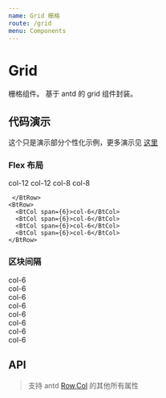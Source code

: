 ```yaml
---
name: Grid 栅格
route: /grid
menu: Components
---
```



# Grid

栅格组件。
基于 antd 的 grid 组件封装。

## 代码演示

这个只是演示部分个性化示例，更多演示见 [这里](https://ant.design/components/grid-cn/)

### Flex 布局

<Playground>
   <BtRow >
      <BtCol span={12}>col-12</BtCol>
      <BtCol span={12}>col-12</BtCol>
    </BtRow>
    <BtRow>
      <BtCol span={8}>col-8</BtCol>
      <BtCol span={8}>col-8</BtCol>

     </BtRow>
    <BtRow>
      <BtCol span={6}>col-6</BtCol>
      <BtCol span={6}>col-6</BtCol>
      <BtCol span={6}>col-6</BtCol>
      <BtCol span={6}>col-6</BtCol>
    </BtRow>
</Playground>

### 区块间隔
<Playground>
  <div className="gutter-example">
    <BtRow gutter={16}>
      <BtCol  className="gutter-row" span={6}>
        <div className="gutter-box">col-6</div>
      </BtCol>
      <BtCol className="gutter-row" span={6}>
        <div className="gutter-box">col-6</div>
      </BtCol>
      <BtCol className="gutter-row" span={6}>
        <div className="gutter-box">col-6</div>
      </BtCol>
      <BtCol className="gutter-row" span={6}>
        <div className="gutter-box">col-6</div>
      </BtCol>
    </BtRow>
    <BtRow gutter={[{ xs: 8, sm: 16, md: 24, lg: 32 }, 20]}>
      <BtCol className="gutter-row" span={6}>
        <div className="gutter-box">col-6</div>
      </BtCol>
      <BtCol className="gutter-row" span={6}>
        <div className="gutter-box">col-6</div>
      </BtCol>
      <BtCol className="gutter-row" span={6}>
        <div className="gutter-box">col-6</div>
      </BtCol>
      <BtCol className="gutter-row" span={6}>
        <div className="gutter-box">col-6</div>
      </BtCol>
    </BtRow>
  </div>
</Playground>

##
## API

> 支持 antd [Row,Col](https://ant.design/components/grid-cn/#API) 的其他所有属性

<Props of={BtRow_} />
<Props of={BtCol_} />